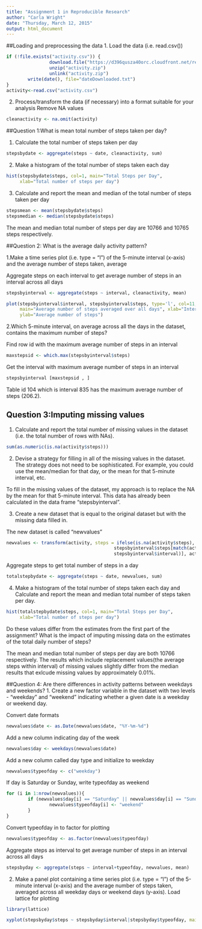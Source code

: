 ```yaml
---
title: "Assignment 1 in Reproducible Research"
author: "Carla Wright"
date: "Thursday, March 12, 2015"
output: html_document
---
```

##Loading and preprocessing the data
1. Load the data (i.e. read.csv())
```r
if (!file.exists("activity.csv")) {
                download.file("https://d396qusza40orc.cloudfront.net/repdata%2Fdata%2Factivity.zip", destfile = "activity.zip", mode="wb")
                unzip("activity.zip")
                unlink("activity.zip")
        write(date(), file="dateDownloaded.txt")
}
activity<-read.csv("activity.csv")
```

2. Process/transform the data (if necessary) into a format suitable for your analysis
Remove NA values
```r
cleanactivity <- na.omit(activity)
```

##Question 1:What is mean total number of steps taken per day?

1. Calculate the total number of steps taken per day
```r
stepsbydate <- aggregate(steps ~ date, cleanactivity, sum)
```

2. Make a histogram of the total number of steps taken each day
```r
hist(stepsbydate$steps, col=1, main="Total Steps per Day", 
     xlab="Total number of steps per day")
```

3. Calculate and report the mean and median of the total number of steps taken per day

```r
stepsmean <- mean(stepsbydate$steps)
stepsmedian <- median(stepsbydate$steps)
```
The mean and median total number of steps per day are 10766 and 10765 steps respectively.

##Question 2: What is the average daily activity pattern?

1.Make a time series plot (i.e. type = "l") of the 5-minute interval (x-axis) and the average number of steps taken, average

Aggregate steps on each interval to get average number of steps in an interval across all days
```r
stepsbyinterval <- aggregate(steps ~ interval, cleanactivity, mean)

plot(stepsbyinterval$interval, stepsbyinterval$steps, type='l', col=11, 
     main="Average number of steps averaged over all days", xlab="Interval", 
     ylab="Average number of steps")
```

2.Which 5-minute interval, on average across all the days in the dataset, contains the maximum number of steps?

Find row id with the maximum average number of steps in an interval
```r
maxstepsid <- which.max(stepsbyinterval$steps)
```
Get the interval with maximum average number of steps in an interval
```r
stepsbyinterval [maxstepsid , ]
```
Table id 104 which is interval 835 has the maximum average number of steps (206.2).

## Question 3:Imputing missing values

1. Calculate and report the total number of missing values in the dataset (i.e. the total number of rows with NAs).
```r
sum(as.numeric(is.na(activity$steps)))
```
2. Devise a strategy for filling in all of the missing values in the dataset. The strategy does not need to be sophisticated. For example, you could use the mean/median for that day, or the mean for that 5-minute interval, etc.

To fill in the missing values of the dataset, my approach is to replace the NA by the mean for that 5-minute interval. This data has already been calculated in the data frame "stepsbyinterval".


3. Create a new dataset that is equal to the original dataset but with the missing data filled in.

The new dataset is called "newvalues"
```r
newvalues <- transform(activity, steps = ifelse(is.na(activity$steps), 
                                        stepsbyinterval$steps[match(activity$interval, 
                                        stepsbyinterval$interval)], activity$steps))
```

Aggregate steps to get total number of steps in a day
```r
totalstepbydate <- aggregate(steps ~ date, newvalues, sum)
```

4. Make a histogram of the total number of steps taken each day and Calculate and report the mean and median total number of steps taken per day. 
```r
hist(totalstepbydate$steps, col=1, main="Total Steps per Day", 
     xlab="Total number of steps per day")
```


Do these values differ from the estimates from the first part of the assignment?
What is the impact of imputing missing data on the estimates of the total daily number of steps?

The mean and median total number of steps per day are both 10766 respectively. The results which include replacement values(the average steps within interval) of missing values slightly differ from the median results that exlcude missing values by approximately 0.01%.

##Question 4: Are there differences in activity patterns between weekdays and weekends?
1. Create a new factor variable in the dataset with two levels - "weekday" and "weekend" indicating whether a given date is a weekday or weekend day.

Convert date formats
```r
newvalues$date <- as.Date(newvalues$date, "%Y-%m-%d")
```
Add a new column indicating day of the week 
```r
newvalues$day <- weekdays(newvalues$date)
```
Add a new column called day type and initialize to weekday
```r
newvalues$typeofday <- c("weekday")
```
If day is Saturday or Sunday, write typeofday as weekend
```r
for (i in 1:nrow(newvalues)){
        if (newvalues$day[i] == "Saturday" || newvalues$day[i] == "Sunday"){
                newvalues$typeofday[i] <- "weekend"
        }
}
```
Convert typeofday in to factor for plotting
```r
newvalues$typeofday <- as.factor(newvalues$typeofday)
```
Aggregate steps as interval to get average number of steps in an interval across all days
```r
stepsbyday <- aggregate(steps ~ interval+typeofday, newvalues, mean)
```
2. Make a panel plot containing a time series plot (i.e. type = "l") of the 5-minute interval (x-axis) and the average number of steps taken, averaged across all weekday days or weekend days (y-axis). 
Load lattice for plotting
```r
library(lattice)

xyplot(stepsbyday$steps ~ stepsbyday$interval|stepsbyday$typeofday, main="Average Steps per Day by Interval",xlab="Interval", ylab="Steps",layout=c(1,2), type="l")
```
